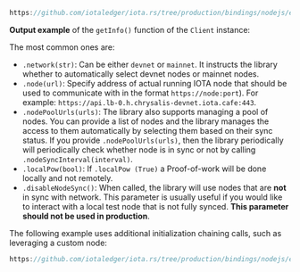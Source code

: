 ```js reference
https://github.com/iotaledger/iota.rs/tree/production/bindings/nodejs/examples/01_get_info.js
```

**Output example** of the `getInfo()` function of the `Client` instance:

<GetInfoOutput />

<LoadBalancerHealthChecks />

<ClientBuilder />

The most common ones are:

- `.network(str)`: Can be either `devnet` or `mainnet`. It instructs
  the library whether to automatically select devnet nodes or mainnet nodes.
- `.node(url)`: Specify address of actual running IOTA node that should be used
  to communicate with in the format `https://node:port`). For example: `https://api.lb-0.h.chrysalis-devnet.iota.cafe:443`.
- `.nodePoolUrls(urls)`: The library also supports managing a pool of
  nodes. You can provide a list of nodes and the library manages the access to them automatically by selecting them based
  on their sync status. If you provide `.nodePoolUrls(urls)`, then the library periodically will periodically check whether node is in sync or
  not by calling `.nodeSyncInterval(interval)`.
- `.localPow(bool)`: If `.localPow (True)` a Proof-of-work will be done
  locally and not remotely.
- `.disableNodeSync()`: When called, the library will use nodes that
  are **not** in sync with network. This parameter is usually useful if you would like to interact with a local test node
  that is not fully synced. **This parameter should not be used in production**.

The following example uses additional initialization chaining calls, such as leveraging a custom node:

```js reference
https://github.com/iotaledger/iota.rs/tree/production/bindings/nodejs/examples/01b_get_info.js
```
